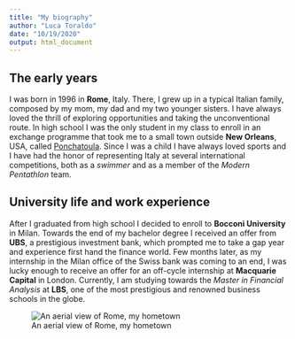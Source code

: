 ```yaml
---
title: "My biography"
author: "Luca Toraldo"
date: "10/19/2020"
output: html_document
---
```


## The early years
I was born in 1996 in **Rome**, Italy. There, I grew up in a typical Italian family, composed by my mom, my dad and my two younger sisters. 
I have always loved the thrill of exploring opportunities and taking the unconventional route. In high school I was the only student in my class to enroll in an exchange programme that took me to a small town outside **New Orleans**, USA, called [Ponchatoula](https://www.google.com/maps/place/Ponchatoula,+LA,+USA/@30.4442683,-90.4743455,13z/data=!3m1!4b1!4m5!3m4!1s0x86273b5793abe2a9:0xf5cd6f227634c1ac!8m2!3d30.4388041!4d-90.4414762).
Since I was a child I have always loved sports and I have had the honor of representing Italy at several international competitions, both as a *swimmer* and as a member of the *Modern Pentathlon* team. 
  
## University life and work experience
After I graduated from high school I decided to enroll to **Bocconi University** in Milan. Towards the end of my bachelor degree I received an offer from **UBS**, a prestigious investment bank, which prompted me to take a gap year and experience first hand the finance world. Few months later, as my internship in the Milan office of the Swiss bank was coming to an end, I was lucky enough to receive an offer for an off-cycle internship at **Macquarie Capital** in London.
Currently, I am studying towards the *Master in Financial Analysis* at **LBS**, one of the most prestigious and renowned business schools in the globe. 
  
![An aerial view of Rome, my hometown](https://sofitel.accor.com/destinations/imagerie/roma-overview-1400x788-1-c962_1400x788.jpg)


